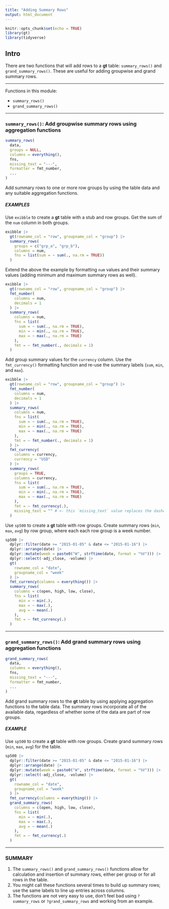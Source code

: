 ```yaml
---
title: "Adding Summary Rows"
output: html_document
---
```


```r
knitr::opts_chunk$set(echo = TRUE)
library(gt)
library(tidyverse)
```

## Intro

There are two functions that will add rows to a **gt** table: `summary_rows()` and `grand_summary_rows()`. These are useful for adding groupwise and grand summary rows.

------

Functions in this module:

- `summary_rows()`
- `grand_summary_rows()`

------


### `summary_rows()`: Add groupwise summary rows using aggregation functions

``` r
summary_rows(
  data,
  groups = NULL,
  columns = everything(),
  fns,
  missing_text = "---",
  formatter = fmt_number,
  ...
)
```

Add summary rows to one or more row groups by using the table data and any suitable aggregation functions.

##### EXAMPLES

Use `exibble` to create a **gt** table with a stub and row groups. Get the sum of the `num` column in both groups.

```r
exibble |>
  gt(rowname_col = "row", groupname_col = "group") |>
  summary_rows(
    groups = c("grp_a", "grp_b"),
    columns = num,
    fns = list(sum = ~ sum(., na.rm = TRUE))
  )
```


Extend the above the example by formatting `num` values and their summary values (adding minimum and maximum summary rows as well).

```r
exibble |>
  gt(rowname_col = "row", groupname_col = "group") |>
  fmt_number(
    columns = num,
    decimals = 1
  ) |>
  summary_rows(
    columns = num,
    fns = list(
      sum = ~ sum(., na.rm = TRUE),
      min = ~ min(., na.rm = TRUE),
      max = ~ max(., na.rm = TRUE)
    ),
    fmt = ~ fmt_number(., decimals = 1)
  )
```


Add group summary values for the `currency` column. Use the `fmt_currency()` formatting function and re-use the summary labels (`sum`, `min`, and `max`).

```r
exibble |>
  gt(rowname_col = "row", groupname_col = "group") |>
  fmt_number(
    columns = num,
    decimals = 1
  ) |>
  summary_rows(
    columns = num,
    fns = list(
      sum = ~ sum(., na.rm = TRUE),
      min = ~ min(., na.rm = TRUE),
      max = ~ max(., na.rm = TRUE)
    ),
    fmt = ~ fmt_number(., decimals = 1)
  ) |>
  fmt_currency(
    columns = currency,
    currency = "USD"
  ) |>
  summary_rows(
    groups = TRUE,
    columns = currency,
    fns = list(
      sum = ~ sum(., na.rm = TRUE),
      min = ~ min(., na.rm = TRUE),
      max = ~ max(., na.rm = TRUE)
    ),
    fmt = ~ fmt_currency(.),
    missing_text = "" # <- this `missing_text` value replaces the dashes with nothing
  )
```


Use `sp500` to create a **gt** table with row groups. Create summary rows (`min`, `max`, `avg`) by row group, where each each row group is a week number.

```r
sp500 |>
  dplyr::filter(date >= "2015-01-05" & date <= "2015-01-16") |>
  dplyr::arrange(date) |>
  dplyr::mutate(week = paste0("W", strftime(date, format = "%V"))) |>
  dplyr::select(-adj_close, -volume) |>
  gt(
    rowname_col = "date",
    groupname_col = "week"
  ) |>
  fmt_currency(columns = everything()) |>
  summary_rows(
    columns = c(open, high, low, close),
    fns = list(
      min = ~ min(.),
      max = ~ max(.),
      avg = ~ mean(.)
    ),
    fmt = ~ fmt_currency(.)
  )
```

------

### `grand_summary_rows()`: Add grand summary rows using aggregation functions

``` r
grand_summary_rows(
  data,
  columns = everything(),
  fns,
  missing_text = "---",
  formatter = fmt_number,
  ...
)
```

Add grand summary rows to the **gt** table by using applying aggregation functions to the table data. The summary rows incorporate all of the available data, regardless of whether some of the data are part of row groups.

##### EXAMPLE

Use `sp500` to create a **gt** table with row groups. Create grand summary rows (`min`, `max`, `avg`) for the table.

```r
sp500 |>
  dplyr::filter(date >= "2015-01-05" & date <= "2015-01-16") |>
  dplyr::arrange(date) |>
  dplyr::mutate(week = paste0("W", strftime(date, format = "%V"))) |>
  dplyr::select(-adj_close, -volume) |>
  gt(
    rowname_col = "date",
    groupname_col = "week"
  ) |>
  fmt_currency(columns = everything()) |>
  grand_summary_rows(
    columns = c(open, high, low, close),
    fns = list(
      min = ~ min(.),
      max = ~ max(.),
      avg = ~ mean(.)
    ),
    fmt = ~ fmt_currency(.)
  )
```

------

### SUMMARY

1. The `summary_rows()` and `grand_summary_rows()` functions allow for calculation and insertion of summary rows, either per group or for all rows in the table.
2. You might call these functions several times to build up summary rows; use the same labels to line up entries across columns.
3. The functions are not very easy to use, don't feel bad using `?summary_rows` or `?grand_summary_rows` and working from an example.
